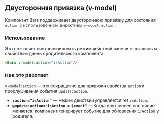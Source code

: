 ## Двусторонняя привязка (v-model)

Компонент Bars поддерживает двустороннюю привязку для состояния `action` с использованием директивы `v-model:action`.

### Использование

Это позволяет синхронизировать режим действий панели с локальным свойством данных родительского компонента.

```html
<Bars v-model:action="isAction"/>
```

### Как это работает

`v-model:action` — это сокращение для привязки свойства `action` и прослушивания события `update:action`.

- **`:action="isAction"`** — Режим действий управляется ref `isAction`.
- **`@update:action="isAction = $event"`** — Когда внутреннее состояние меняется, компонент генерирует событие для обновления `isAction` у родителя.

